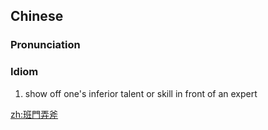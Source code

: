 {{also|班门弄斧}}
==Chinese==
{{zh-forms|s=班门弄斧|lit=brandish an axe at [[w:Lu Ban|Ban]]'s gate}}

===Pronunciation===
{{zh-pron
|m=bānménnòngfǔ
|c=baan1 mun4 lung6 fu2
|mn=pan-bûn-lōng-hú
|cat=cy
}}

===Idiom===
{{zh-idiom}}

# show off one's inferior talent or skill in front of an expert

[[zh:班門弄斧]]